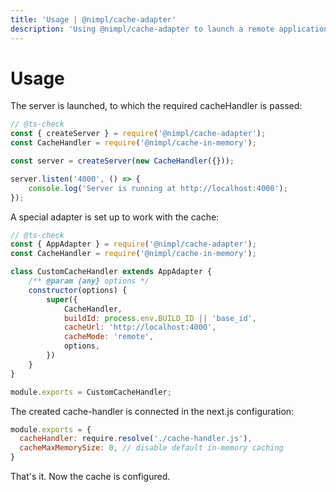 ```yaml
---
title: 'Usage | @nimpl/cache-adapter'
description: 'Using @nimpl/cache-adapter to launch a remote application that will perform caching tasks in your next.js application'
---
```


# Usage

The server is launched, to which the required cacheHandler is passed:

```js
// @ts-check
const { createServer } = require('@nimpl/cache-adapter');
const CacheHandler = require('@nimpl/cache-in-memory');

const server = createServer(new CacheHandler({}));

server.listen('4000', () => {
    console.log('Server is running at http://localhost:4000');
});
```

A special adapter is set up to work with the cache:

```js filename="cache-handler.js"
// @ts-check
const { AppAdapter } = require('@nimpl/cache-adapter');
const CacheHandler = require('@nimpl/cache-in-memory');

class CustomCacheHandler extends AppAdapter {
    /** @param {any} options */
    constructor(options) {
        super({
            CacheHandler,
            buildId: process.env.BUILD_ID || 'base_id',
            cacheUrl: 'http://localhost:4000',
            cacheMode: 'remote',
            options,
        })
    }
}

module.exports = CustomCacheHandler;
```

The created cache-handler is connected in the next.js configuration:

```js filename="next.config.js"
module.exports = {
  cacheHandler: require.resolve('./cache-handler.js'),
  cacheMaxMemorySize: 0, // disable default in-memory caching
}
```

That's it. Now the cache is configured.